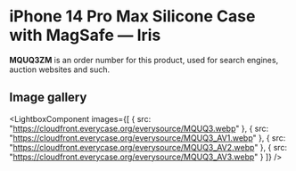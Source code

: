
# iPhone 14 Pro Max Silicone Case with MagSafe — Iris

<Callout type='info' emoji='👉🏻'>**MQUQ3ZM** is an order number for this product, used for search engines, auction websites and such.</Callout>

## Image gallery

<LightboxComponent
    images={[
      {
        src: "https://cloudfront.everycase.org/everysource/MQUQ3.webp"
      },
      {
        src: "https://cloudfront.everycase.org/everysource/MQUQ3_AV1.webp"
      },
      {
        src: "https://cloudfront.everycase.org/everysource/MQUQ3_AV2.webp"
      },
      {
        src: "https://cloudfront.everycase.org/everysource/MQUQ3_AV3.webp"
      }
    ]}
  />

